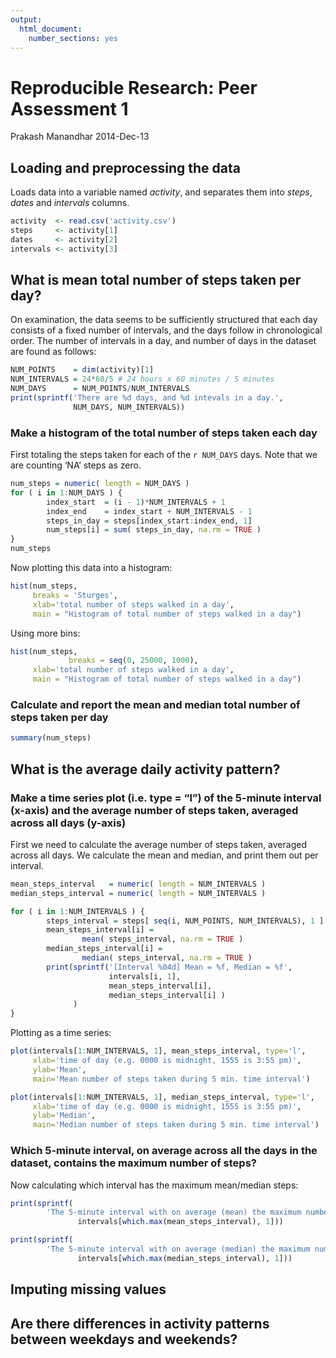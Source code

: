 ```yaml
---
output:
  html_document:
    number_sections: yes
---
```

# Reproducible Research: Peer Assessment 1

Prakash Manandhar
2014-Dec-13


## Loading and preprocessing the data

Loads data into a variable named *activity*, and separates them into *steps*, *dates* and *intervals* columns.

```r
activity  <- read.csv('activity.csv')
steps     <- activity[1]
dates     <- activity[2]
intervals <- activity[3]
```

## What is mean total number of steps taken per day?

On examination, the data seems to be sufficiently structured that each day consists of a fixed number of intervals, and the days follow in chronological order. The number of intervals in a day, and number of days in the dataset are found as follows:

```r
NUM_POINTS    = dim(activity)[1]
NUM_INTERVALS = 24*60/5 # 24 hours x 60 minutes / 5 minutes
NUM_DAYS      = NUM_POINTS/NUM_INTERVALS
print(sprintf('There are %d days, and %d intevals in a day.', 
              NUM_DAYS, NUM_INTERVALS))
```

### Make a histogram of the total number of steps taken each day

First totaling the steps taken for each of the `r NUM_DAYS` days. Note that we are counting 'NA' steps as zero.

```r
num_steps = numeric( length = NUM_DAYS )
for ( i in 1:NUM_DAYS ) {
        index_start  = (i - 1)*NUM_INTERVALS + 1
        index_end    = index_start + NUM_INTERVALS - 1
        steps_in_day = steps[index_start:index_end, 1]
        num_steps[i] = sum( steps_in_day, na.rm = TRUE )
}
num_steps
```

Now plotting this data into a histogram:

```r
hist(num_steps, 
     breaks = 'Sturges',
     xlab='total number of steps walked in a day',
     main = "Histogram of total number of steps walked in a day")
```

Using more bins:

```r
hist(num_steps, 
             breaks = seq(0, 25000, 1000),
     xlab='total number of steps walked in a day',
     main = "Histogram of total number of steps walked in a day")
```


### Calculate and report the mean and median total number of steps taken per day

```r
summary(num_steps)
```

## What is the average daily activity pattern?

### Make a time series plot (i.e. type = "l") of the 5-minute interval (x-axis) and the average number of steps taken, averaged across all days (y-axis)

First we need to calculate the average number of steps taken, averaged across all days. We calculate the mean and median, and print them out per interval.

```r
mean_steps_interval   = numeric( length = NUM_INTERVALS )
median_steps_interval = numeric( length = NUM_INTERVALS )

for ( i in 1:NUM_INTERVALS ) {
        steps_interval = steps[ seq(i, NUM_POINTS, NUM_INTERVALS), 1 ]
        mean_steps_interval[i] = 
                mean( steps_interval, na.rm = TRUE )
        median_steps_interval[i] = 
                median( steps_interval, na.rm = TRUE )
        print(sprintf('[Interval %04d] Mean = %f, Median = %f', 
                      intervals[i, 1],
                      mean_steps_interval[i], 
                      median_steps_interval[i] )
              )
}

```

Plotting as a time series:
```r
plot(intervals[1:NUM_INTERVALS, 1], mean_steps_interval, type='l',
     xlab='time of day (e.g. 0000 is midnight, 1555 is 3:55 pm)',
     ylab='Mean',
     main='Mean number of steps taken during 5 min. time interval')

plot(intervals[1:NUM_INTERVALS, 1], median_steps_interval, type='l',
     xlab='time of day (e.g. 0000 is midnight, 1555 is 3:55 pm)',
     ylab='Median',
     main='Median number of steps taken during 5 min. time interval')
```

### Which 5-minute interval, on average across all the days in the dataset, contains the maximum number of steps?

Now calculating which interval has the maximum mean/median steps:

```r
print(sprintf(
        'The 5-minute interval with on average (mean) the maximum number of steps is %04d.', 
               intervals[which.max(mean_steps_interval), 1]))

print(sprintf(
        'The 5-minute interval with on average (median) the maximum number of steps is %04d.', 
               intervals[which.max(median_steps_interval), 1]))

```


## Imputing missing values



## Are there differences in activity patterns between weekdays and weekends?
